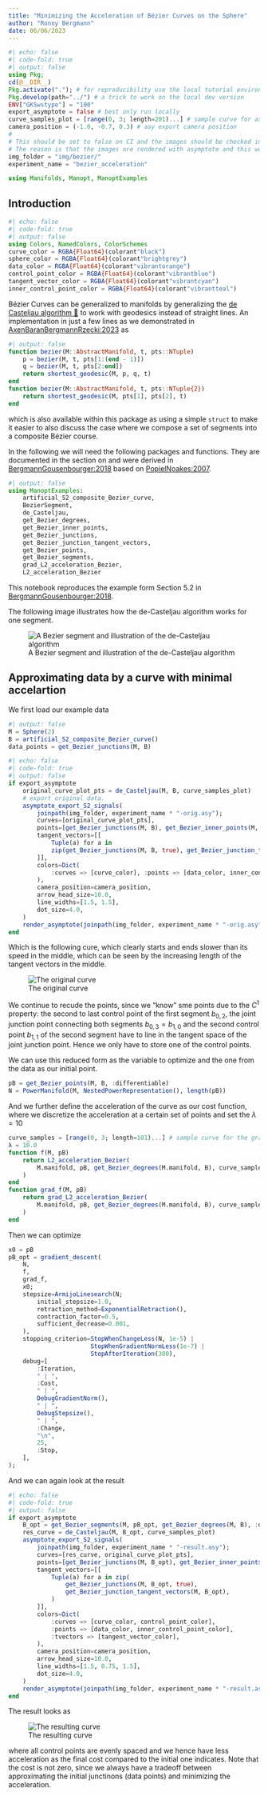 ```yaml
---
title: "Minimizing the Acceleration of Bézier Curves on the Sphere"
author: "Ronny Bergmann"
date: 06/06/2023
---
```


```julia
#| echo: false
#| code-fold: true
#| output: false
using Pkg;
cd(@__DIR__)
Pkg.activate("."); # for reproducibility use the local tutorial environment.
Pkg.develop(path="../") # a trick to work on the local dev version
ENV["GKSwstype"] = "100"
export_asymptote = false # best only run locally
curve_samples_plot = [range(0, 3; length=201)...] # sample curve for asy exports
camera_position = (-1.0, -0.7, 0.3) # asy export camera position
#
# This should be set to false on CI and the images should be checked into git instead.
# The reason is that the images are rendered with asymptote and this would be a bit tricky to do on CI
img_folder = "img/bezier/"
experiment_name = "bezier_acceleration"
```

```julia
using Manifolds, Manopt, ManoptExamples
```
## Introduction

```julia
#| echo: false
#| code-fold: true
#| output: false
using Colors, NamedColors, ColorSchemes
curve_color = RGBA{Float64}(colorant"black")
sphere_color = RGBA{Float64}(colorant"brightgrey")
data_color = RGBA{Float64}(colorant"vibrantorange")
control_point_color = RGBA{Float64}(colorant"vibrantblue")
tangent_vector_color = RGBA{Float64}(colorant"vibrantcyan")
inner_control_point_color = RGBA{Float64}(colorant"vibrantteal")
```


Bézier Curves can be generalized to manifolds by generalizing the [de Casteljau algorithm 📖](https://en.wikipedia.org/wiki/De_Casteljau%27s_algorithm) to work with geodesics instead of straight lines.
An implementation in just a few lines as we demonstrated in [AxenBaranBergmannRzecki:2023](@cite) as

```julia
#| output: false
function bezier(M::AbstractManifold, t, pts::NTuple)
    p = bezier(M, t, pts[1:(end - 1)])
    q = bezier(M, t, pts[2:end])
    return shortest_geodesic(M, p, q, t)
end
function bezier(M::AbstractManifold, t, pts::NTuple{2})
    return shortest_geodesic(M, pts[1], pts[2], t)
end
```

which is also available within this package as ``[`de_Casteljau`](@ref ManoptExamples.de_Casteljau)``{=commonmark}
using a simple ``[`BezierSegment`](@ref ManoptExamples.BezierSegment)``{=commonmark} `struct` to make it easier to also discuss
the case where we compose a set of segments into a composite Bézier course.

In the following we will need the following packages and functions.
They are documented in the section on ``[Bezier Curves](@ref BezierCurves)``{=commonmark}
and were derived in [BergmannGousenbourger:2018](@cite) based on [PopielNoakes:2007](@cite).

```julia
#| output: false
using ManoptExamples:
    artificial_S2_composite_Bezier_curve,
    BezierSegment,
    de_Casteljau,
    get_Bezier_degrees,
    get_Bezier_inner_points,
    get_Bezier_junctions,
    get_Bezier_junction_tangent_vectors,
    get_Bezier_points,
    get_Bezier_segments,
    grad_L2_acceleration_Bezier,
    L2_acceleration_Bezier
```

This notebook reproduces the example form Section 5.2 in [BergmannGousenbourger:2018](@cite).

The following image illustrates how the de-Casteljau algorithm works for
one segment.

![A Bezier segment and illustration of the de-Casteljau algorithm](img/bezier/Casteljau-illustr.png)

## Approximating data by a curve with minimal accelartion

We first load our example data

```julia
#| output: false
M = Sphere(2)
B = artificial_S2_composite_Bezier_curve()
data_points = get_Bezier_junctions(M, B)
```
```julia
#| echo: false
#| code-fold: true
#| output: false
if export_asymptote
    original_curve_plot_pts = de_Casteljau(M, B, curve_samples_plot)
    # export original data.
    asymptote_export_S2_signals(
        joinpath(img_folder, experiment_name * "-orig.asy");
        curves=[original_curve_plot_pts],
        points=[get_Bezier_junctions(M, B), get_Bezier_inner_points(M, B)],
        tangent_vectors=[[
            Tuple(a) for a in
            zip(get_Bezier_junctions(M, B, true), get_Bezier_junction_tangent_vectors(M, B))
        ]],
        colors=Dict(
            :curves => [curve_color], :points => [data_color, inner_control_point_color], :tvectors => [tangent_vector_color]
        ),
        camera_position=camera_position,
        arrow_head_size=10.0,
        line_widths=[1.5, 1.5],
        dot_size=4.0,
    )
    render_asymptote(joinpath(img_folder, experiment_name * "-orig.asy"); render=2)
end
```

Which is the following cure, which clearly starts and ends slower than its speed in the middle,
which can be seen by the increasing length of the tangent vectors in the middle.

![The original curve](img/bezier/bezier-acceleration-orig.png)

We continue to recude the points, since we “know” sme points due to the $C^1$ property:
the second to last control point of the first segment $b_{0,2}$, the joint junction point
connecting both segments $b_{0,3}=b_{1,0}$ and the second control point $b_{1,1}$ of the second segment have to
line in the tangent space of the joint junction point. Hence we only have to store one of the
control points.

We can use this reduced form as the variable to optimize and the one from the data as our initial point.
```julia
pB = get_Bezier_points(M, B, :differentiable)
N = PowerManifold(M, NestedPowerRepresentation(), length(pB))
```

And we further define the acceleration of the curve as our cost function, where we
discretize the acceleration at a certain set of points and set the $λ=10$
```julia
curve_samples = [range(0, 3; length=101)...] # sample curve for the gradient
λ = 10.0
function f(M, pB)
    return L2_acceleration_Bezier(
        M.manifold, pB, get_Bezier_degrees(M.manifold, B), curve_samples, λ, data_points
    )
end
function grad_f(M, pB)
    return grad_L2_acceleration_Bezier(
        M.manifold, pB, get_Bezier_degrees(M.manifold, B), curve_samples, λ, data_points
    )
end
```

Then we can optimize

```julia
x0 = pB
pB_opt = gradient_descent(
    N,
    f,
    grad_f,
    x0;
    stepsize=ArmijoLinesearch(N;
        initial_stepsize=1.0,
        retraction_method=ExponentialRetraction(),
        contraction_factor=0.5,
        sufficient_decrease=0.001,
    ),
    stopping_criterion=StopWhenChangeLess(N, 1e-5) |
                       StopWhenGradientNormLess(1e-7) |
                       StopAfterIteration(300),
    debug=[
        :Iteration,
        " | ",
        :Cost,
        " | ",
        DebugGradientNorm(),
        " | ",
        DebugStepsize(),
        " | ",
        :Change,
        "\n",
        25,
        :Stop,
    ],
);
```

And we can again look at the result
```julia
#| echo: false
#| code-fold: true
#| output: false
if export_asymptote
    B_opt = get_Bezier_segments(M, pB_opt, get_Bezier_degrees(M, B), :differentiable)
    res_curve = de_Casteljau(M, B_opt, curve_samples_plot)
    asymptote_export_S2_signals(
        joinpath(img_folder, experiment_name * "-result.asy");
        curves=[res_curve, original_curve_plot_pts],
        points=[get_Bezier_junctions(M, B_opt), get_Bezier_inner_points(M, B_opt)],
        tangent_vectors=[[
            Tuple(a) for a in zip(
                get_Bezier_junctions(M, B_opt, true),
                get_Bezier_junction_tangent_vectors(M, B_opt),
            )
        ]],
        colors=Dict(
            :curves => [curve_color, control_point_color],
            :points => [data_color, inner_control_point_color],
            :tvectors => [tangent_vector_color],
        ),
        camera_position=camera_position,
        arrow_head_size=10.0,
        line_widths=[1.5, 0.75, 1.5],
        dot_size=4.0,
    )
    render_asymptote(joinpath(img_folder, experiment_name * "-result.asy"); render=4)
end
```

The result looks as

![The resulting curve](img/bezier/bezier-acceleration-result.png)

where all control points are evenly spaced and we hence have less acceleration
as the final cost compared to the initial one indicates. Note that the cost is not zero,
since we always have a tradeoff between approximating the initial junctinons (data points)
and minimizing the acceleration.

````{=commonmark}
```@bibliography
Pages = ["Bezier-curves.md"]
Canonical=false
```
````